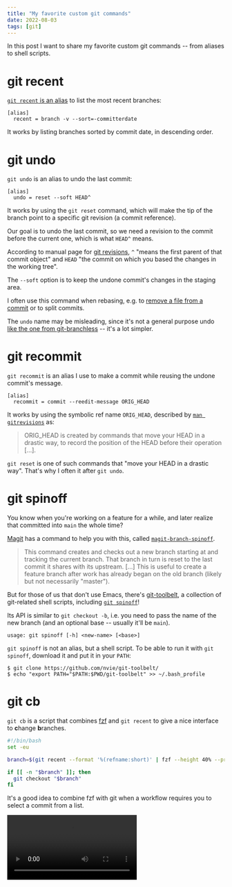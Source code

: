 ```yaml
---
title: "My favorite custom git commands"
date: 2022-08-03
tags: [git]
---
```



In this post I want to share my favorite custom git commands -- from aliases to
shell scripts.

# git recent

[`git recent` is an
alias](https://github.com/phelipetls/dotfiles/blob/7b1d9f14debdeef1f1fd0b6603f1d116504ff1f3/.gitconfig#L29)
to list the most recent branches:

```plaintext
[alias]
  recent = branch -v --sort=-committerdate
```

It works by listing branches sorted by commit date, in descending order.

# git undo

`git undo` is an alias to undo the last commit:

```plaintext
[alias]
  undo = reset --soft HEAD^
```

It works by using the `git reset` command, which will make the tip of the
branch point to a specific git revision (a commit reference).

Our goal is to undo the last commit, so we need a revision to the commit before
the current one, which is what `HEAD^` means.

<Note>

According to manual page for [git
revisions](https://git-scm.com/docs/gitrevisions), `^` "means the first parent
of that commit object" and `HEAD` "the commit on which you based the changes in
the working tree".

</Note>

The `--soft` option is to keep the undone commit's changes in the staging area.

I often use this command when rebasing, e.g. to [remove a file from a
commit](../posts/demystifying-git-rebase#remove-a-file-from-a-commit) or to
split commits.

The `undo` name may be misleading, since it's not a general purpose undo [like
the one from git-branchless](https://blog.waleedkhan.name/git-undo/) -- it's a
lot simpler.

# git recommit

`git recommit` is an alias I use to make a commit while reusing the undone
commit's message.

```plaintext
[alias]
  recommit = commit --reedit-message ORIG_HEAD
```

It works by using the symbolic ref name `ORIG_HEAD`, described by [`man
gitrevisions`](https://git-scm.com/docs/gitrevisions) as:

> ORIG_HEAD is created by commands that move your HEAD in a drastic way, to
> record the position of the HEAD before their operation [...].

`git reset` is one of such commands that "move your HEAD in a drastic way".
That's why I often it after `git undo`.

# git spinoff

You know when you're working on a feature for a while, and later realize that
committed into `main` the whole time?

[Magit](https://magit.vc/) has a command to help you with this, called
[`magit-branch-spinoff`](https://magit.vc/manual/magit/Branch-Commands.html).

> This command creates and checks out a new branch starting at and tracking the
> current branch. That branch in turn is reset to the last commit it shares
> with its upstream. [...] This is useful to create a feature branch after work
> has already began on the old branch (likely but not necessarily "master"). 

But for those of us that don't use Emacs, there's
[git-toolbelt](https://github.com/nvie/git-toolbelt/), a collection of
git-related shell scripts, including [`git
spinoff`](https://github.com/nvie/git-toolbelt/blob/main/git-spinoff)!

Its API is similar to `git checkout -b`, i.e. you need to pass the name of the
new branch (and an optional base -- usually it'll be `main`).

```plaintext
usage: git spinoff [-h] <new-name> [<base>]
```

<Note>

`git spinoff` is not an alias, but a shell script. To be able to run it with
`git spinoff`, download it and put it in your `PATH`:

```shell
$ git clone https://github.com/nvie/git-toolbelt/
$ echo "export PATH="$PATH:$PWD/git-toolbelt" >> ~/.bash_profile
```

</Note>

# git cb

`git cb` is a script that combines [fzf](https://github.com/junegunn/fzf) and
`git recent` to give a nice interface to **c**hange **b**ranches.

```bash {4}
#!/bin/bash
set -eu

branch=$(git recent --format '%(refname:short)' | fzf --height 40% --preview 'git log --oneline {}')

if [[ -n "$branch" ]]; then
  git checkout "$branch"
fi
```

It's a good idea to combine fzf with git when a workflow requires you to select
a commit from a list.

<Video src={GitCbDemoVideo} caption="The script git-cb running in the terminal" />
